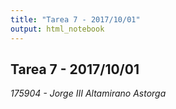 ```yaml
---
title: "Tarea 7 - 2017/10/01"
output: html_notebook
---
```


## Tarea 7 - 2017/10/01
_175904 - Jorge III Altamirano Astorga_


